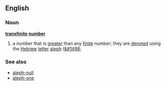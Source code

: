 ==English==
===Noun===
'''[[transfinite]] [[number]]'''
{{wikipedia}}
#a number that is [[greater]] than any [[finite]] number; they are [[denote]]d using the [[Hebrew]] [[letter]] [[aleph]] ([[&#1488;]]
===See also===
*[[aleph-null]]
*[[aleph-one]]